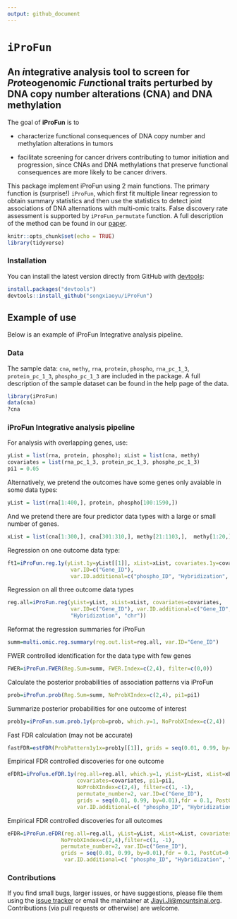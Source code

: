 ```yaml
---
output: github_document
---
```

<!-- README.md is generated from README.Rmd. Please edit that file -->

# `iProFun`

## An *i*ntegrative analysis tool to screen for *Pro*teogenomic *Fun*ctional traits perturbed by DNA copy number alterations (CNA) and DNA methylation

The goal of **iProFun** is to 

* characterize functional consequences of DNA copy number and methylation alterations in tumors 

* facilitate screening for cancer drivers contributing to tumor initiation and progression, since CNAs and DNA methylations that preserve functional consequences are more likely to be cancer drivers. 

This package implement iProFun using 2 main functions. The primary function is (surprise!) `iProFun`, which first fit multiple linear regression to obtain summary statistics and then use the statistics to detect joint associations of DNA alternations with multi-omic traits. False discovery rate assessment is supported by `iProFun_permutate` function.
A full description of the method can be found in our [paper](https://www.mcponline.org/content/early/2019/06/21/mcp.RA118.001220).

```r
knitr::opts_chunk$set(echo = TRUE)
library(tidyverse)
```




### Installation

You can install the latest version directly from GitHub with [devtools](https://github.com/hadley/devtools):

```R
install.packages("devtools")
devtools::install_github("songxiaoyu/iProFun")
````

<!-- * the most recent officially-released version from CRAN with -->

<!--     ```R -->
<!--     install.packages("iProFun") -->
<!--     ```` -->

<!-- * the latest development version from GitHub with -->

<!--     ```R -->
<!--     install.packages("devtools") -->
<!--     devtools::install_github("xiaoyu/Rpackage/iProFun") -->
<!--     ```` -->

## Example of use

Below is an example of iProFun Integrative analysis pipeline.  

### Data

The sample data: `cna`, `methy`, `rna`, `protein`, `phospho`, `rna_pc_1_3`, `protein_pc_1_3`, `phospho_pc_1_3`  are included in the package. A full description of the sample dataset can be found in the help page of the data.

```r
library(iProFun)
data(cna)
?cna
```

### iProFun Integrative analysis pipeline
For analysis with overlapping genes, use:
```r
yList = list(rna, protein, phospho); xList = list(cna, methy)
covariates = list(rna_pc_1_3, protein_pc_1_3, phospho_pc_1_3)
pi1 = 0.05
```

Alternatively, we pretend the outcomes have some genes only avaiable in some data types:

 
```r
yList = list(rna[1:400,], protein, phospho[100:1590,])
```

And we pretend there are four predictor data types with a large or small number of genes.

```r
xList = list(cna[1:300,], cna[301:310,], methy[21:1103,],  methy[1:20,])
```

Regression on one outcome data type:
```r
ft1=iProFun.reg.1y(yList.1y=yList[[1]], xList=xList, covariates.1y=covariates[[1]],
                    var.ID=c("Gene_ID"),
                    var.ID.additional=c("phospho_ID", "Hybridization", "chr"))
```

Regression on all three outcome data types

```r
reg.all=iProFun.reg(yList=yList, xList=xList, covariates=covariates,
                    var.ID=c("Gene_ID"), var.ID.additional=c("Gene_ID", "phospho_ID",
                    "Hybridization", "chr"))
```
                    
Reformat the regression summaries for iProFun

```r
summ=multi.omic.reg.summary(reg.out.list=reg.all, var.ID="Gene_ID")
```

FWER controlled identification for the data type with few genes

```r
FWER=iProFun.FWER(Reg.Sum=summ, FWER.Index=c(2,4), filter=c(0,0))
```

Calculate the posterior probabilities of association patterns via iProFun
```r
prob=iProFun.prob(Reg.Sum=summ, NoProbXIndex=c(2,4), pi1=pi1)
```

Summarize posterior probabilities for one outcome of interest
```r
prob1y=iProFun.sum.prob.1y(prob=prob, which.y=1, NoProbXIndex=c(2,4))
```

Fast FDR calculation (may not be accurate)
```r
fastFDR=estFDR(ProbPattern1y1x=prob1y[[1]], grids = seq(0.01, 0.99, by=0.01))
```

Empirical FDR controlled discoveries for one outcome
```r
eFDR1=iProFun.eFDR.1y(reg.all=reg.all, which.y=1, yList=yList, xList=xList,
                      covariates=covariates, pi1=pi1,
                      NoProbXIndex=c(2,4), filter=c(1, -1),
                      permutate_number=2, var.ID=c("Gene_ID"),
                      grids = seq(0.01, 0.99, by=0.01),fdr = 0.1, PostCut=0.75,
                      var.ID.additional=c( "phospho_ID", "Hybridization", "chr"))
```

Empirical FDR controlled discoveries for all outcomes
```r
eFDR=iProFun.eFDR(reg.all=reg.all, yList=yList, xList=xList, covariates=covariates, pi1=pi1,
                 NoProbXIndex=c(2,4),filter=c(1, -1),
                 permutate_number=2, var.ID=c("Gene_ID"),
                 grids = seq(0.01, 0.99, by=0.01),fdr = 0.1, PostCut=0.75,
                  var.ID.additional=c( "phospho_ID", "Hybridization", "chr"), seed=NULL)
```

### Contributions

If you find small bugs, larger issues, or have suggestions, please file them using the [issue tracker](https://github.com/songxiaoyu/iProFun/issues) or email the maintainer at <Jiayi.Ji@mountsinai.org>. Contributions (via pull requests or otherwise) are welcome.



<!-- ## iProFun Integrative analysis pipeline -->

<!-- Below is an example of how iProFun is commonly used.  A full description of the tool can be found in our MCP paper. -->
<!-- ```{r, include = FALSE} -->
<!-- require(metRology) -->
<!-- require(matrixStats) -->
<!-- ``` -->

<!-- ```{r, messages = FALSE, warning = FALSE,} -->
<!-- library(iProFun) -->
<!-- ``` -->


<!-- ### Data summary -->

<!-- After preprossing and data cleaning, we have 15121 genes and 569 subjects for mRNA data, 7010 genes and 174 subjects for protein, 5685 genes and 70 subjects for phospho data, 25762 genes and 552 subjects for methylation data, 11859 genes and 560 subjects for mRNA data. The following shows the data structure for each data. -->

<!-- ```{r} -->
<!-- rna_normal[1:5,1:5] -->
<!-- ``` -->

<!-- ```{r, include = FALSE} -->
<!-- # protein_normal[1:5,1:5] -->
<!-- # phospho_normal[1:5, 1:5] -->
<!-- # methy[1:5,1:5] -->
<!-- # cnv[1:5, 1:5] -->
<!-- ``` -->


<!-- ### Gene-level multiple linear regression to obtain summary statistics -->

<!-- We use sets of separate regressions in the integrative analysis pipeline to allow for different samples being measured on different sets of molecular features. -->

<!-- ```{r, eval=FALSE} -->
<!-- ylist_normal = list(rna_normal, protein_normal, phospho_normal) -->
<!-- methy_input_1_3 <- -->
<!-- MultiReg_together( -->
<!-- ylist = ylist_normal, -->
<!-- xlist = list(methy, cnv), -->
<!-- covariates = list(rna_pc_1_3, protein_pc_1_3, phospho_pc_1_3), -->
<!-- cl = cl -->
<!-- ) -->
<!-- ``` -->

<!-- The following shows the results for CNA. -->

<!-- ```{r} -->
<!-- str(cnv_input_1_3) -->
<!-- ``` -->


<!-- ### Primo – An integrative analysis method for detecting joint associations of DNA al- terations with multi-omics traits -->

<!-- With the summary association statistics obtained from equations (1), we apply an integrative analysis method – Primo – to detect joint associations of DNA variation with multi-omics traits -->

<!-- ```{r, results=FALSE} -->
<!-- pi1=rep(0.05, 3) -->
<!-- cnv_1_3 = MultiOmics_Input(cnv_input_1_3, pi1=pi1) -->
<!-- cnv_1_3_tidy <- MultiOmics_Input(cnv_result , pi1=pi1) -->

<!-- cnv_1_3$colocProb *100 -->
<!-- cnv_1_3_tidy$colocProb*100 -->
<!-- ``` -->

<!-- ```{r} -->
<!-- str(cnv_1_3) -->
<!-- ``` -->


<!-- ### False discovery rate assessment -->

<!-- To calculate the empirical FDR, we first calculated the posterior probability of a predictor being associated with an outcome, by summing over all patterns that are consistent with the association of interest. -->

<!-- The following shows the results when we randomly permute the sample label of the mRNA while keeping the labels of the other two traits. -->

<!-- ```{r, eval=FALSE} -->
<!--  MultiReg_cnv_lr_perm_1 = MultiReg_together_perm( -->
<!--     ylist = list(rna_regression, protein_regression, phospho_regression), -->
<!--     xlist = list(cnv_lr_regression, cnv_baf_regression, methy_mean_regression), -->
<!--     covariates = list(purity_tumor,age, gender), -->
<!--     xyCommonGeneID = xy_common_geneID, -->
<!--     conditional_covariate = mutation_reg_111, -->
<!--     mutation_genes = mutation_gene_111, -->
<!--     xyCommonSubID = list(xrnaCommonSubID, xproteinCommonSubID, xphosphoCommonSubID), -->
<!--     filename = "MultiReg_cnv_lr_together_perm_1", -->
<!--     permcolum = 1, -->
<!--     seed=(currind-1)*10+i -->
<!--   ) -->
<!-- ``` -->


